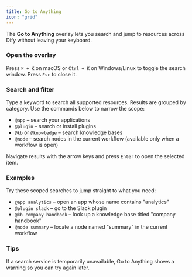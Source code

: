 ```yaml
---
title: Go to Anything
icon: "grid"
---
```


The **Go to Anything** overlay lets you search and jump to resources across Dify without leaving your keyboard.

### Open the overlay

Press `⌘ + K` on macOS or `Ctrl + K` on Windows/Linux to toggle the search window. Press `Esc` to close it.

### Search and filter

Type a keyword to search all supported resources. Results are grouped by category.
Use the commands below to narrow the scope:

- `@app` – search your applications
- `@plugin` – search or install plugins
- `@kb` or `@knowledge` – search knowledge bases
- `@node` – search nodes in the current workflow (available only when a workflow is open)

Navigate results with the arrow keys and press `Enter` to open the selected item.

### Examples

Try these scoped searches to jump straight to what you need:

- `@app analytics` – open an app whose name contains "analytics"
- `@plugin slack` – go to the Slack plugin
- `@kb company handbook` – look up a knowledge base titled "company handbook"
- `@node summary` – locate a node named "summary" in the current workflow

### Tips

If a search service is temporarily unavailable, Go to Anything shows a warning so you can try again later.